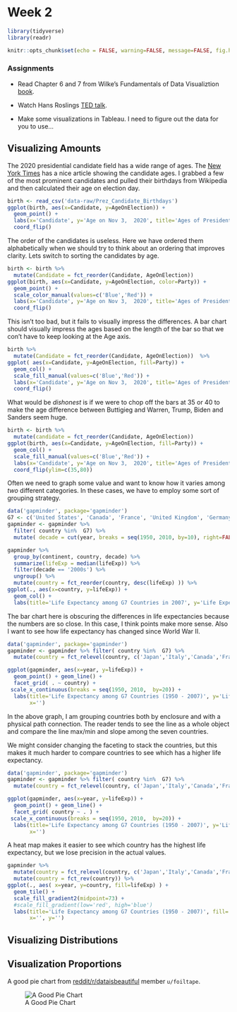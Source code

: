 # Week 2

```r
library(tidyverse)
library(readr)

knitr::opts_chunk$set(echo = FALSE, warning=FALSE, message=FALSE, fig.height=4)

```


### Assignments{-}

* Read Chapter 6 and 7 from Wilke's Fundamentals of Data Visualiztion [book](https://serialmentor.com/dataviz/).

* Watch Hans Roslings [TED talk](https://www.ted.com/talks/hans_rosling_shows_the_best_stats_you_ve_ever_seen).

* Make some visualizations in Tableau.  I need to figure out the data for you to use...


## Visualizing Amounts

The 2020 presidential candidate field has a wide range of ages. 
The 
[New York Times](https://www.nytimes.com/interactive/2019/06/09/us/politics/2020-democractic-candidates-ages.html)
has a nice article showing the candidate ages. I grabbed a few of the most prominent candidates and pulled their birthdays from Wikipedia and then calculated their age on election day.

```r
birth <- read_csv('data-raw/Prez_Candidate_Birthdays')
ggplot(birth, aes(x=Candidate, y=AgeOnElection)) + 
  geom_point() +
  labs(x='Candidate', y='Age on Nov 3,  2020', title='Ages of Presidential Candidates') +
  coord_flip()
```

The order of the candidates is useless. Here we have ordered them alphabetically when we should try to think about an ordering that improves clarity. Lets switch to sorting the candidates by age.

```r
birth <- birth %>%
  mutate(Candidate = fct_reorder(Candidate, AgeOnElection))  
ggplot(birth, aes(x=Candidate, y=AgeOnElection, color=Party)) + 
  geom_point() +
  scale_color_manual(values=c('Blue','Red')) +
  labs(x='Candidate', y='Age on Nov 3,  2020', title='Ages of Presidential Candidates') +
  coord_flip()
```

This isn't too bad, but it fails to visually impress the differences. A bar chart should visually impress the ages based on the length of the bar so that we con't have to keep looking at the Age axis.

```r
birth %>%
  mutate(Candidate = fct_reorder(Candidate, AgeOnElection))  %>%
ggplot( aes(x=Candidate, y=AgeOnElection, fill=Party)) + 
  geom_col() +
  scale_fill_manual(values=c('Blue','Red')) +
  labs(x='Candidate', y='Age on Nov 3,  2020', title='Ages of Presidential Candidates') +
  coord_flip()
```

What would be *dishonest* is if we were to chop off the bars at 35 or 40 to make the age difference between Buttigieg and Warren, Trump, Biden and Sanders seem huge.

```r
birth <- birth %>%
  mutate(candidate = fct_reorder(Candidate, AgeOnElection))  
ggplot(birth, aes(x=Candidate, y=AgeOnElection, fill=Party)) + 
  geom_col() +
  scale_fill_manual(values=c('Blue','Red')) +
  labs(x='Candidate', y='Age on Nov 3,  2020', title='Ages of Presidential Candidates - WRONG!') +
  coord_flip(ylim=c(35,80)) 
```


Often we need to graph some value and want to know how it varies among *two* different categories. In these cases, we have to employ some sort of grouping strategy.

```r
data('gapminder', package='gapminder')
G7 <- c('United States', 'Canada', 'France', 'United Kingdom', 'Germany', 'Italy', 'Japan')
gapminder <- gapminder %>%
  filter( country %in%  G7) %>%
  mutate( decade = cut(year, breaks = seq(1950, 2010, by=10), right=FALSE, labels = paste(seq(1950,2000,by=10),'s',sep='')))

gapminder %>%
  group_by(continent, country, decade) %>%
  summarize(lifeExp = median(lifeExp)) %>% 
  filter(decade == '2000s') %>%
  ungroup() %>%
  mutate(country = fct_reorder(country, desc(lifeExp) )) %>%
ggplot(., aes(x=country, y=lifeExp)) +
  geom_col() +
  labs(title='Life Expectancy among G7 Countries in 2007', y='Life Expectancy')
```

The bar chart here is obscuring the differences in life expectancies because the numbers are so close. In this case, I think points make more sense. Also I want to see how life expectancy has changed since World War II.


```r
data('gapminder', package='gapminder')
gapminder <- gapminder %>% filter( country %in%  G7) %>%
  mutate(country = fct_relevel(country, c('Japan','Italy','Canada','France','Germany','United Kingdom', 'United States' )) )

ggplot(gapminder, aes(x=year, y=lifeExp)) +
  geom_point() + geom_line() +
  facet_grid( . ~ country) +
 scale_x_continuous(breaks = seq(1950, 2010,  by=20)) + 
  labs(title='Life Expectancy among G7 Countries (1950 - 2007)', y='Life Expectancy',
       x='') 
```

In the above graph, I am grouping countries both by enclosure and with a physical path connection. The reader tends to see the line as a whole object and compare the line max/min and slope among the seven countries. 

We might consider changing the faceting to stack the countries, but this makes it much harder to compare countries to see which has a higher life expectancy.
```r
data('gapminder', package='gapminder')
gapminder <- gapminder %>% filter( country %in%  G7) %>%
  mutate(country = fct_relevel(country, c('Japan','Italy','Canada','France','Germany','United Kingdom', 'United States' )) )

ggplot(gapminder, aes(x=year, y=lifeExp)) +
  geom_point() + geom_line() +
  facet_grid( country ~ . ) +
 scale_x_continuous(breaks = seq(1950, 2010,  by=20)) + 
  labs(title='Life Expectancy among G7 Countries (1950 - 2007)', y='Life Expectancy',
       x='') 
```


A heat map makes it easier to see which country has the highest life expectancy, but we lose precision in the actual values.
```r
gapminder %>%
  mutate(country = fct_relevel(country, c('Japan','Italy','Canada','France','Germany','United Kingdom', 'United States' )) )%>%
  mutate(country = fct_rev(country)) %>%
ggplot(., aes( x=year, y=country, fill=lifeExp) ) +
  geom_tile() +
  scale_fill_gradient2(midpoint=73) +
  #scale_fill_gradient(low='red', high='blue')
  labs(title='Life Expectancy among G7 Countries (1950 - 2007)', fill='Life Expectancy',
       x='', y='') 
```



## Visualizing Distributions


## Visualization Proportions

A good pie chart from [reddit/r/dataisbeautiful](https://www.reddit.com/r/dataisbeautiful/comments/cz58sb/blood_type_distribution_in_the_united_states_oc/) member `u/foiltape`.

![A Good Pie Chart](Resources/Graphs/Pie_Charts/BloodTypes.png)







